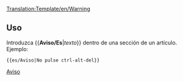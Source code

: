 <noinclude>[[Translation:Template/en/Warning]]</noinclude>{{es/Metaplantilla de avisos| tipo  = contenido
| texto = <strong>Aviso</strong><br>{{{1|Quien agregó esta plantilla no fijó una advertencia específica, por lo que debe eliminarse o actualizarse con la acción correspondiente.}}}
}}<noinclude>
==Uso==
Introduzca <nowiki>{{</nowiki>'''Aviso/Es'''|''texto''<nowiki>}}</nowiki> dentro de una sección de un artículo. Ejemplo:
<pre>{{es/Aviso|No pulse ctrl-alt-del}}</pre>

[[Category:es/Cajas de mensajes|Aviso]]</noinclude>